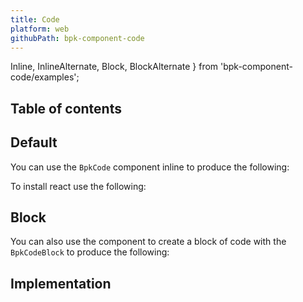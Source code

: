 ```yaml
---
title: Code
platform: web
githubPath: bpk-component-code
---
```



  Inline,
  InlineAlternate,
  Block,
  BlockAlternate
} from 'bpk-component-code/examples';

## Table of contents

## Default 

You can use the `BpkCode` component inline to produce the following:

<PresentationBlock>
  To install react use the following: <Inline />
</PresentationBlock>

## Block

You can also use the component to create a block of code with the `BpkCodeBlock` to produce the following:

<PresentationBlock>
  <Block />
</PresentationBlock>

## Implementation

<Readme file={readme} />
